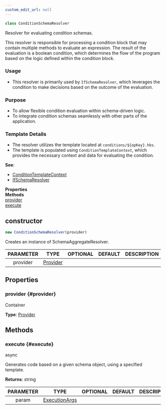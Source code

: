 ```yaml
---
custom_edit_url: null
---
```


```ts
class ConditionSchemaResolver
```

<div>

</div>

Resolver for evaluating condition schemas.This resolver is responsible for processing a condition block that may containmultiple methods to evaluate an expression. The result of the evaluation is aboolean condition, which determines the flow of the program based on the logicdefined within the condition block.### Usage- This resolver is primarily used by `IfSchemaResolver`, which leverages the condition  to make decisions based on the outcome of the evaluation.### Purpose- To allow flexible condition evaluation within schema-driven logic.- To integrate condition schemas seamlessly with other parts of the application.### Template Details- The resolver utilizes the template located at `conditions/${opKey}.hbs`.- The template is populated using `ConditionTemplateContext`, which provides  the necessary context and data for evaluating the condition.

**See**:
- [ConditionTemplateContext](ConditionTemplateContext)
- [IfSchemaResolver](IfSchemaResolver)

<div className="container">
  <div className="row mb-2"><div className="col col--6"><strong>Properties</strong></div><div className="col col--6"><strong>Methods</strong></div></div>
  <div className="row"><div className="col col--6"><a href="#provider">provider</a></div><div className="col col--6"><a href="#execute">execute</a></div></div>
</div>

## constructor
```ts
new ConditionSchemaResolver(provider)
```

<div>

</div>

Creates an instance of SchemaAggregateResolver.

|PARAMETER|TYPE|OPTIONAL|DEFAULT|DESCRIPTION|
|:---:|:---:|:---:|:---:|:---:|
|provider|[Provider](Provider)||||

## Properties

### provider {#provider}

<div>

</div>

Container

**Type**: [Provider](Provider)

## Methods

### execute {#execute}

<div>
  <span className="badge badge--success">async</span>
</div>

Generates code based on a given schema object, using a specified template.

**Returns**: string

|PARAMETER|TYPE|OPTIONAL|DEFAULT|DESCRIPTION|
|:---:|:---:|:---:|:---:|:---:|
|param|[ExecutionArgs](ExecutionArgs)||||

